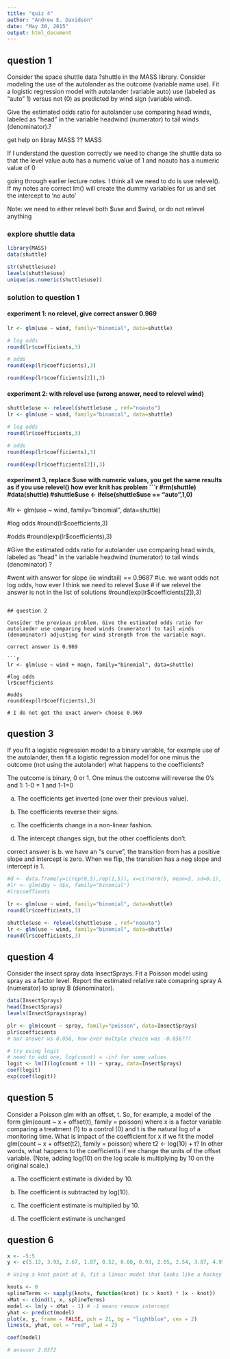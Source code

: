 ```yaml
---
title: "quiz 4"
author: "Andrew E. Davidson"
date: "May 30, 2015"
output: html_document
---
```


## question 1

Consider the space shuttle data ?shuttle in the MASS library. Consider modeling the use of the autolander as the outcome (variable name use). Fit a logistic regression model with autolander (variable auto) use (labeled as "auto" 1) versus not (0) as predicted by wind sign (variable wind). 

Give the estimated odds ratio for autolander use comparing head winds, labeled as "head" in the variable headwind (numerator) to tail winds (denominator).?

get help on libray MASS
?? MASS

If I understand the question correctly we need to change the shuttle data so that the level value auto has a numeric value of 1 and noauto has a numeric value of 0

going through earlier lecture notes. I think all we need to do is use relevel(). If my notes are correct lm() will create the dummy variables for us and set the intercept to 'no auto'

Note: we need to either relevel both $use and $wind, or do not relevel anything

### explore shuttle data

```r
library(MASS)
data(shuttle)

str(shuttle$use)
levels(shuttle$use)
unique(as.numeric(shuttle$use))
```

### solution to question 1

#### experiment 1: no relevel, give correct answer 0.969
```r
lr <- glm(use ~ wind, family="binomial", data=shuttle)

# log odds
round(lr$coefficients,3)

# odds
round(exp(lr$coefficients),3)

round(exp(lr$coefficients[2]),3)
```

#### experiment 2: with relevel use (wrong answer, need to relevel wind)
```r
shuttle$use <- relevel(shuttle$use , ref="noauto")
lr <- glm(use ~ wind, family="binomial", data=shuttle)

# log odds
round(lr$coefficients,3)

# odds
round(exp(lr$coefficients),3)

round(exp(lr$coefficients[2]),3)
```

#### experiment 3, replace $use with numeric values, 
you get the same results as if you use relevel() how ever knit has problem
```r

#rm(shuttle)
#data(shuttle)
#shuttle$use <- ifelse(shuttle$use == "auto",1,0)
#lr <- glm(use ~ wind, family="binomial", data=shuttle)

#log odds
#round(lr$coefficients,3)

#odds
#round(exp(lr$coefficients),3)

#Give the estimated odds ratio for autolander use comparing head winds, labeled as "head" in the variable headwind (numerator) to tail winds (denominator) ?


#went with answer for slope (ie windtail) == 0.9687
#i.e. we want odds not log odds, how ever I think we need to relevel $use
# if we relevel the answer is not in the list of solutions
#round(exp(lr$coefficients[2]),3)
```

## question 2

Consider the previous problem. Give the estimated odds ratio for autolander use comparing head winds (numerator) to tail winds (denominator) adjusting for wind strength from the variable magn.

correct answer is 0.969

```r
lr <- glm(use ~ wind + magn, family="binomial", data=shuttle)

#log odds
lr$coefficients

#odds
round(exp(lr$coefficients),3)

# I do not get the exact anwer> choose 0.969
```

## question 3
If you fit a logistic regression model to a binary variable, for example use of the autolander, then fit a logistic regression model for one minus the outcome (not using the autolander) what happens to the coefficients?

The outcome is binary, 0 or 1. One minus the outcome will reverse the 0's and 1: 1-0 = 1 and 1-1=0

a) The coefficients get inverted (one over their previous value).

b) The coefficients reverse their signs.

c) The coefficients change in a non-linear fashion.

d) The intercept changes sign, but the other coefficients don't.


correct answer is b. we have an "s curve", the transition from has a
positive slope and intercept is zero. When we flip, the transition has a neg slope
and intercept is 1.

```r
#d <- data.frame(y=c(rep(0,5),rep(1,5)), x=c(rnorm(5, mean=3, sd=0.1), rnorm(5, mean=6, sd=0.1)))
#lr <- glm(d$y ~ d$x, family="binomial")
#lr$coeffients

lr <- glm(use ~ wind, family="binomial", data=shuttle)
round(lr$coefficients,3)

shuttle$use <- relevel(shuttle$use , ref="noauto")
lr <- glm(use ~ wind, family="binomial", data=shuttle)
round(lr$coefficients,3)
```


## question 4
Consider the insect spray data InsectSprays. Fit a Poisson model using spray as a factor level. Report the estimated relative rate comapring spray A (numerator) to spray B (denominator).

```r
data(InsectSprays)
head(InsectSprays)
levels(InsectSprays$spray)

plr <- glm(count ~ spray, family="poisson", data=InsectSprays)
plr$coefficients
# our answer ws 0.056, how ever multple choice was -0.056???

# try using logit
# need to add one, log(count) = -inf for some values
logit <- lm(I(log(count + 1)) ~ spray, data=InsectSprays)
coef(logit)
exp(coef(logit))
```


## question 5
Consider a Poisson glm with an offset, t. So, for example, a model of the form glm(count ~ x + offset(t), family = poisson) where x is a factor variable comparing a treatment (1) to a control (0) and t is the natural log of a monitoring time. What is impact of the coefficient for x if we fit the model glm(count ~ x + offset(t2), family = poisson) where t2 <- log(10) + t? In other words, what happens to the coefficients if we change the units of the offset variable. (Note, adding log(10) on the log scale is multiplying by 10 on the original scale.)

a) The coefficient estimate is divided by 10.

b) The coefficient is subtracted by log(10).

c) The coefficient estimate is multiplied by 10.

d) The coefficient estimate is unchanged


## question 6

```r
x <- -5:5
y <- c(5.12, 3.93, 2.67, 1.87, 0.52, 0.08, 0.93, 2.05, 2.54, 3.87, 4.97)

# Using a knot point at 0, fit a linear model that looks like a hockey stick with two lines meeting at x=0. Include an intercept term, x and the knot point term. What is the estimated slope of the line after 0?

knots <- 0
splineTerms <- sapply(knots, function(knot) (x > knot) * (x - knot))
xMat <- cbind(1, x, splineTerms)
model <- lm(y ~ xMat - 1) # -1 means remove intercept
yhat <- predict(model)
plot(x, y, frame = FALSE, pch = 21, bg = "lightblue", cex = 2)
lines(x, yhat, col = "red", lwd = 2)

coef(model)

# answser 2.0372
```
